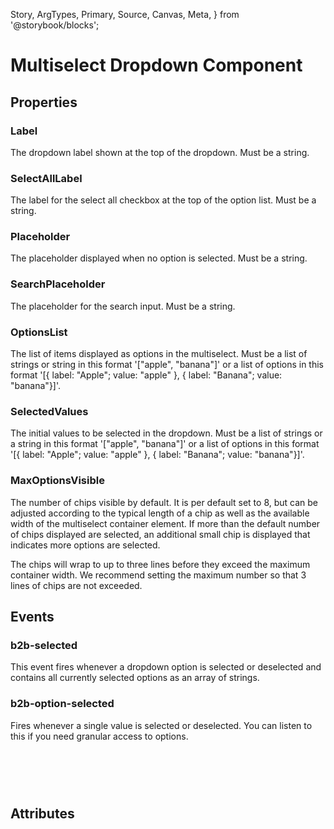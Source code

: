   Story,
  ArgTypes,
  Primary,
  Source,
  Canvas,
  Meta,
} from '@storybook/blocks';


<Meta of={MultiSelectStories} />

# Multiselect Dropdown Component

<Canvas of={MultiSelectStories.Default} />

## Properties

### Label

The dropdown label shown at the top of the dropdown. Must be a string.

### SelectAllLabel

The label for the select all checkbox at the top of the option list.
Must be a string.

### Placeholder

The placeholder displayed when no option is selected. Must be a string.

### SearchPlaceholder

The placeholder for the search input. Must be a string.

### OptionsList

The list of items displayed as options in the multiselect. Must be a list of strings or string in this format '["apple", "banana"]' or a list of options in this format '[\{ label: "Apple"; value: "apple" \}, \{ label: "Banana"; value: "banana"\}]'.

### SelectedValues

The initial values to be selected in the dropdown. Must be a list of strings or a string in this format '["apple", "banana"]' or a list of options in this format '[\{ label: "Apple"; value: "apple" \}, \{ label: "Banana"; value: "banana"\}]'.

### MaxOptionsVisible

The number of chips visible by default. It is per default set to 8, but can be adjusted
according to the typical length of a chip as well as the available width of the multiselect
container element. If more than the default number of chips displayed are selected, an
additional small chip is displayed that indicates more options are selected.

The chips will wrap to up to three lines before
they exceed the maximum container width. We recommend setting the maximum number so that
3 lines of chips are not exceeded.

## Events

### b2b-selected

This event fires whenever a dropdown option is selected or deselected and
contains all currently selected options as an array of strings.

### b2b-option-selected

Fires whenever a single value is selected or deselected. You can listen to this if you need granular access to options.

```ts
interface MultiSelectOptionEventDetail {
  selected: boolean;
  selectedOption: string;
}
```

## Attributes

<ArgTypes of={MultiSelectStories} />
